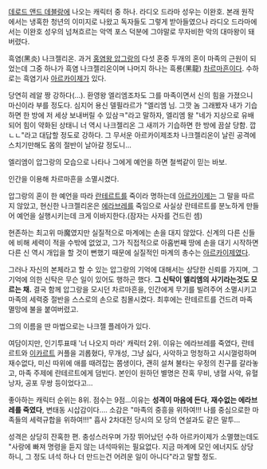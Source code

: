 [[데로드 앤드 데블랑]]에 나오는 캐릭터 중 하나. 라디오 드라마 성우는 이완호. 본래 원작에서는 냉혹한 청년의 이미지로 나왔고 독자들도 그렇게 받아들였으나 라디오 드라마에서는 이완호 성우의 넘쳐흐르는 악역 포스 덕분에 그야말로 무자비한 악의 대마왕이 돼 버렸다.

흑염(黑炎) 나크젤리온. 과거 [[홍염왕 압그랑]]의 다섯 혼중 두개의 혼이 마족의 근원이 되었는데 그중 하나가 흑염 나크젤리온이며 나머지 하나는 흑룡(黑龍) [[차르마흔]]이다. 수하로는 흑염기사 [[아르카이제]]가 있다.

당연히 레알 짱 강하다(...). 환영왕 엘리엠조차도 그를 마족이면서 신의 힘을 가졌으니 마신이라 부를 정도다. 심지어 용신 델필라르가 "엘리엠 님. 그깟 놈 그래봤자 내가 기습하면 한 방에 저 세상 보내버릴 수 있삼ㅋ"라고 말하자, 엘리엠 왈 "네가 지상으로 유배되어 힘이 약화된 상태니 너 역시 나크젤리온 그 새끼가 기습하면 한 방에 끔살 당함. 깝 ㄴㄴ"라고 대답할 정도로 강하다. 그 무서운 아르카이제조차 나크젤리온이 날린 공격에 스치기만해도 몸의 절반이 날아갈 정도니...

엘리엠이 압그랑의 모습으로 나타나 그에게 예언을 하면 철썩같이 믿는 바보.

인간을 이용해 차르마흔을 소멸시켰다.

압그랑의 혼이 한 예언을 따라 [[란테르트]]를 죽이라 명하는데 [[아르카이제]]는 그 말을 따르지 않았고, 현신한 나크젤리온은 [[에라브레]]를 죽임으로 사실상 란테르트를 분노하게 만들어 예언을 실행시키는데 크게 이바지한다.(잠자는 사자를 건드린 셈)

현존하는 최고위 마魔였지만 실질적으로 마계에는 손을 대지 않았다. 신계의 다른 신들에 비해 세력이 적을 수밖에 없었고, 그가 직접적으로 아홉번째 땅에 손을 대기 시작하면 다른 신 역시 개입을 할 것이 뻔했기 때문에 실질적인 마계의 총수는 [[아르카이제]]였다.

그러나 자신의 본체라고 할 수 있는 압그랑의 기억에 대해서는 상당한 신뢰를 가지며, 그 기억에 의한 신탁은 무슨 일이 있어도 행하곤 했다. '''그 신탁이 엘리엠의 사기라는것도 모르는 채.''' 결국 함께 압그랑을 모시던 차르마흔을, 인간에게 무기를 빌려주어 소멸시키고 마족의 세력중 절반을 스스로의 손으로 침몰시켰다. 최후에는 란테르트를 건드려 마족 멸망에 불을 붙여버렸고.

그의 이름을 딴 마법으로는 나크젤 플레아가 있다.

여담이지만, 인기투표때 '너 나오지 마라' 캐릭터 2위. 
이유는 에라브레를 죽였다, 란테르트와 [[이카르트]] 커플을 괴롭혔다, 무개성, 그냥 싫다, 사악하고 멍청하고 시시껄렁하며 재수없다, 미신 따위에 애를 때려잡는 쫌생이다, 괜히 설쳐 불타는 우정의 친구를 갈라놓고, 마족 주제에 란테르트에게 덤빈다. 본인이 원하던 별명은 잔혹 무비, 냉혈 사악, 유혈 낭자, 공포 무쌍 등이었다고...

좋아하는 캐릭터 순위는 8위. 점수는 9점...이유는 '''성격이 마음에 든다''', '''재수없는 에라브레를 죽였다''', 변태동 시삽감이다.... 소감은 "마족의 중흥을 위하여!!! 나를 중심으로한 마족들의 세력규합을 위하여!!!" 흡사 2차대전 당시의 모 당의 연설과도 같은 말투...

성격은 상당히 잔혹한 편. 충성스러우며 가장 뛰어났던 수하 아르카이제가 소멸했는데도 "사랑에 빠져 명령을 듣지 않는 녀석따위는 필요없다. 지금 마계에 모인 에너지도 상당하니, 그 정도 녀석 하나 더 만드는건 어려운 일이 아니다"라고 말할 정도.
